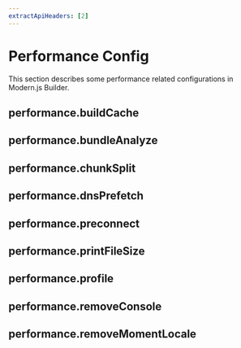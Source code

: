 ```yaml
---
extractApiHeaders: [2]
---
```


# Performance Config

This section describes some performance related configurations in Modern.js Builder.

## performance.buildCache


<BuildCache />

## performance.bundleAnalyze


<BundleAnalyze />

## performance.chunkSplit


<ChunkSplit />

## performance.dnsPrefetch


<DnsPrefetch />

## performance.preconnect


<Preconnect />

## performance.printFileSize


<PrintFileSize />

## performance.profile


<Profile />

## performance.removeConsole


<RemoveConsole />

## performance.removeMomentLocale


<RemoveMomentLocale />
